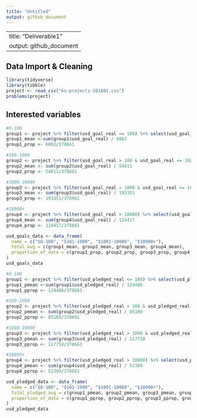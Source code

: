 ```yaml
---
title: "Untitled"
output: github_document
---
```

---
title: "Deliverable1"
output: github_document
---



## Data Import & Cleaning

```r
library(tidyverse)
library(tibble)
project <- read_csv("ks-projects-201801.csv")
problems(project) 


```

## Interested variables


```r
#0-100
group1 <- project %>% filter(usd_goal_real <= 100) %>% select(usd_goal_real)
group1_mean <-sum(group1$usd_goal_real) / 6082
group1_prop <- 6082/378661

#100-1000
group2 <- project %>% filter(usd_goal_real > 100 & usd_goal_real <= 1000) %>% select(usd_goal_real)
group2_mean <- sum(group2$usd_goal_real) / 54811
group2_prop <- 54811/378661

#1000-10000
group3 <- project %>% filter(usd_goal_real > 1000 & usd_goal_real <= 10000) %>% select(usd_goal_real)
group3_mean <- sum(group3$usd_goal_real) / 193351
group3_prop <- 193351/378661

#10000+
group4 <- project %>% filter(usd_goal_real > 10000) %>% select(usd_goal_real)
group4_mean <- sum(group4$usd_goal_real) / 124417
group4_prop <- 124417/378661

usd_goals_data <- data_frame(
  name = c("$0-100", "$101-1000", "$1001-10000", "$10000+"),
  total_avg = c(group1_mean, group2_mean, group3_mean, group4_mean),
  proportion_of_data = c(group1_prop, group2_prop, group3_prop, group4_prop)
)
usd_goals_data

#0-100
group1 <- project %>% filter(usd_pledged_real <= 100) %>% select(usd_pledged_real)
group1_pmean <-sum(group1$usd_pledged_real) / 124486
group1_pprop <- 124486/378661

#100-1000
group2 <- project %>% filter(usd_pledged_real > 100 & usd_pledged_real <= 1000) %>% select(usd_pledged_real)
group2_pmean <- sum(group2$usd_pledged_real) / 85108
group2_pprop <- 85108/378661

#1000-10000
group3 <- project %>% filter(usd_pledged_real > 1000 & usd_pledged_real <= 10000) %>% select(usd_pledged_real)
group3_pmean <- sum(group3$usd_pledged_real) / 117758
group3_pprop <- 117758/378661

#10000+
group4 <- project %>% filter(usd_pledged_real > 10000) %>% select(usd_pledged_real)
group4_pmean <- sum(group4$usd_pledged_real) / 51309
group4_pprop <- 51309/378661

usd_pledged_data <- data_frame(
  name = c("$0-100", "$101-1000", "$1001-10000", "$10000+"),
  total_pledged_avg = c(group1_pmean, group2_pmean, group3_pmean, group4_pmean),
  proportion_of_data = c(group1_pprop, group2_pprop, group3_pprop, group4_pprop)
)
usd_pledged_data



```





